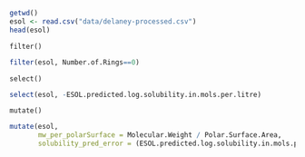 ```r
getwd()
esol <- read.csv("data/delaney-processed.csv")
head(esol)
```

`filter()`

```r
filter(esol, Number.of.Rings==0)
```

`select()`

```r
select(esol, -ESOL.predicted.log.solubility.in.mols.per.litre)
```

`mutate()`

```r
mutate(esol, 
       mw_per_polarSurface = Molecular.Weight / Polar.Surface.Area, 
       solubility_pred_error = (ESOL.predicted.log.solubility.in.mols.per.litre - measured.log.solubility.in.mols.per.litre) / ESOL.predicted.log.solubility.in.mols.per.litre)
```
